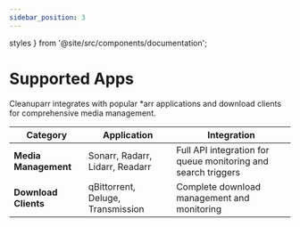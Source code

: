 ```yaml
---
sidebar_position: 3
---
```


  styles 
} from '@site/src/components/documentation';

# Supported Apps

Cleanuparr integrates with popular *arr applications and download clients for comprehensive media management.

<div className={styles.documentationPage}>

<div className={styles.section}>

<div className={styles.configTable}>

| **Category** | **Application** | **Integration** |
|--------------|-----------------|-----------------|
| **Media Management** | Sonarr, Radarr, Lidarr, Readarr | Full API integration for queue monitoring and search triggers |
| **Download Clients** | qBittorrent, Deluge, Transmission | Complete download management and monitoring |

</div>

</div>

</div>